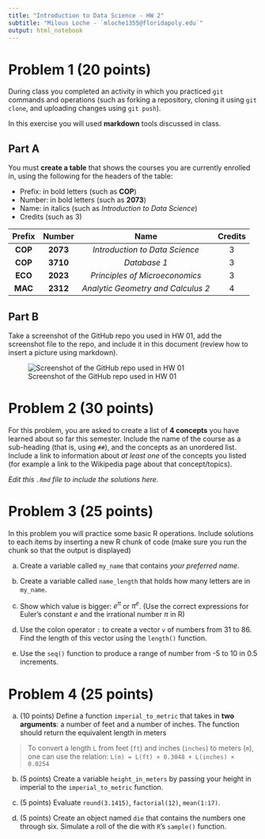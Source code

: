 ```yaml
---
title: "Introduction to Data Science - HW 2"
subtitle: "Milous Loche - `mloche1355@floridapoly.edu`"
output: html_notebook
---
```


# Problem 1 (20 points)

During class you completed an activity in which you practiced `git` commands and operations (such as forking a repository, cloning it using `git clone`, and uploading changes using `git push`).

In this exercise you will used **markdown** tools discussed in class. 

## Part A

You must **create a table** that shows the courses you are currently enrolled in, using the following for the headers of the table: 

- Prefix: in bold letters (such as **COP**)
- Number: in bold letters (such as **2073**)
- Name: in italics (such as _Introduction to Data Science_)
- Credits (such as 3)

|Prefix|Number|Name|Credits|
|:-----:|:------:|:-----------------------------:|:----:|
|**COP**|**2073**|_Introduction to Data Science_|3|
|**COP**|**3710**|_Database 1_|3|
|**ECO**|**2023**|_Principles of Microeconomics_|3|
|**MAC**|**2312**|_Analytic Geometry and Calculus 2_|4|

## Part B


Take a screenshot of the GitHub repo you used in HW 01, add the screenshot file to the repo, and include it in this document (review how to insert a picture using markdown).

![Screenshot of the GitHub repo used in HW 01](C:\Users\mloche1355\Documents\HW 2\book-exercises\chapter-03-exercises)


# Problem 2 (30 points)

For this problem, you are asked to create a list of **4 concepts** you have learned about so far this semester. Include the name of the course as a sub-heading (that is, using `##`), and the concepts as an unordered list. Include a link to information about _at least one_ of the concepts you listed (for example a link to the Wikipedia page about that concept/topics).

_Edit this `.Rmd` file to include the solutions here._



# Problem 3 (25 points)

In this problem you will practice some basic R operations. Include solutions to each items by inserting a new R chunk of code (make sure you run the chunk so that the output is displayed)


(a) Create a variable called `my_name` that contains _your preferred name_.

(b) Create a variable called `name_length` that holds how many letters are in `my_name`.

(c) Show which value is bigger: $e^\pi$ or $\pi^e$. (Use the correct expressions for Euler's constant $e$ and the irrational number $\pi$ in R)

(d) Use the colon operator `:` to create a vector `v` of numbers from 31 to 86. Find the length of this vector using the `length()` function.

(e) Use the `seq()` function to produce a range of number from -5 to 10 in 0.5 increments.


# Problem 4 (25 points)

(a) (10 points) Define a function `imperial_to_metric` that takes in **two arguments**: a number of feet and a number of inches. The function should return the equivalent length in meters

> To convert a length `L` from feet (`ft`) and inches (`inches`) to meters (`m`), one can use the relation: `L(m) = L(ft) × 0.3048 + L(inches) × 0.0254`


(b) (5 points) Create a variable `height_in_meters` by passing your height in imperial to the `imperial_to_metric` function.

(c) (5 points) Evaluate `round(3.1415)`, `factorial(12)`, `mean(1:17)`.

(d) (5 points) Create an object named `die` that contains the numbers one through six. Simulate a roll of the die with `R`’s `sample()` function. 


